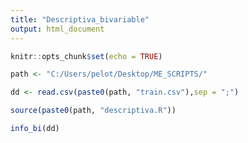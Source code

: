 ```yaml
---
title: "Descriptiva_bivariable"
output: html_document
---
```


```r
knitr::opts_chunk$set(echo = TRUE)
```


```r
path <- "C:/Users/pelot/Desktop/ME_SCRIPTS/"

dd <- read.csv(paste0(path, "train.csv"),sep = ";")

source(paste0(path, "descriptiva.R"))
```


```r

info_bi(dd)

```
